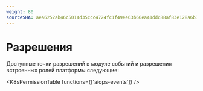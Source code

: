 ```yaml
---
weight: 80
sourceSHA: aea6252ab46c5014d35ccc4724fc1f49ee63b66ea41ddc88af83e128a6b39f94
---
```


# Разрешения

Доступные точки разрешений в модуле событий и разрешения встроенных ролей платформы следующие:

<K8sPermissionTable functions={['aiops-events']} />
